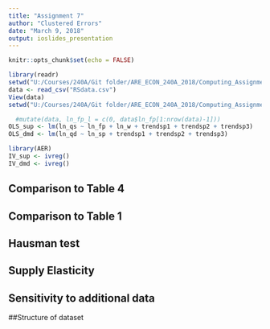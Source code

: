 ```yaml
---
title: "Assignment 7"
author: "Clustered Errors"
date: "March 9, 2018"
output: ioslides_presentation
---
```


```r
knitr::opts_chunk$set(echo = FALSE)
```

```r
library(readr)
setwd("U:/Courses/240A/Git folder/ARE_ECON_240A_2018/Computing_Assignment_VII/data")
data <- read_csv("RSdata.csv")
View(data)
setwd("U:/Courses/240A/Git folder/ARE_ECON_240A_2018/Computing_Assignment_VII/group_Clustered_Errors")
```

```r
  #mutate(data, ln_fp_l = c(0, data$ln_fp[1:nrow(data)-1]))
OLS_sup <- lm(ln_qs ~ ln_fp + ln_w + trendsp1 + trendsp2 + trendsp3)
OLS_dmd <- lm(ln_qd ~ ln_sp + trendsp1 + trendsp2 + trendsp3)
```

```r
library(AER)
IV_sup <- ivreg()
IV_dmd <- ivreg()
```

## Comparison to Table 4


## Comparison to Table 1


## Hausman test


## Supply Elasticity


## Sensitivity to additional data


##Structure of dataset

